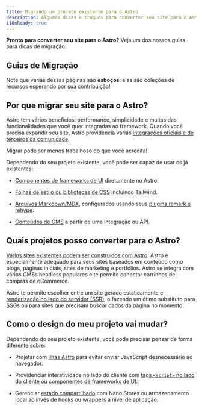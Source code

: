 ```yaml
---
title: Migrando um projeto existente para o Astro
description: Algumas dicas e truques para converter seu site para o Astro.
i18nReady: true
---
```


**Pronto para converter seu site para o Astro?** Veja um dos nossos guias para dicas de migração.

## Guias de Migração

<MigrationGuidesNav />

Note que várias dessas páginas são **esboços**: elas são coleções de recursos esperando por sua contribuição!

## Por que migrar seu site para o Astro?

Astro tem vários benefícios: performance, simplicidade e muitas das funcionalidades que você quer integradas ao framework. Quando você precisa expandir seu site, Astro providencia várias [integrações oficiais e de terceiros da comunidade](https://astro.build/integrations).

Migrar pode ser menos trabalhoso do que você acredita!

Dependendo do seu projeto existente, você pode ser capaz de usar os já existentes:

- [Componentes de frameworks de UI](/pt-br/basics/framework-components/) diretamente no Astro. 

- [Folhas de estilo ou bibliotecas de CSS](/pt-br/guides/styling/) incluindo Tailwind.

- [Arquivos Markdown/MDX](/pt-br/guides/markdown-content/), configurados usando seus [plugins remark e rehype](/pt-br/guides/markdown-content/#configurando-markdown-e-mdx).

- [Conteúdos de CMS](/pt-br/guides/cms/) a partir de uma integração ou API.


## Quais projetos posso converter para o Astro?

[Vários sites existentes podem ser construídos com Astro](/pt-br/concepts/why-astro/). Astro é especialmente adequado para seus sites baseados em conteúdo como blogs, páginas iniciais, sites de marketing e portfólios. Astro se integra com vários CMSs headless populares e te permite conectar carrinhos de compras de eCommerce.

Astro te permite escolher entre um site gerado estaticamente e [renderização no lado do servidor (SSR)](/pt-br/guides/server-side-rendering/), o fazendo um ótimo substituto para SSGs ou para sites que precisam buscar dados da página no momento.

## Como o design do meu projeto vai mudar?

Dependendo do seu projeto existente, você pode precisar pensar de forma diferente sobre:

- Projetar com [Ilhas Astro](/pt-br/concepts/islands/#o-que-é-uma-ilha) para evitar enviar JavaScript desnecessário ao navegador.

- Providenciar interatividade no lado do cliente com [tags `<script>` no lado do cliente](/pt-br/guides/client-side-scripts/) ou [componentes de frameworks de UI](/pt-br/basics/framework-components/).

- Gerenciar [estado compartilhado](/pt-br/basics/sharing-state/) com Nano Stores ou armazenamento local ao invés de hooks ou wrappers a nível de aplicação.


